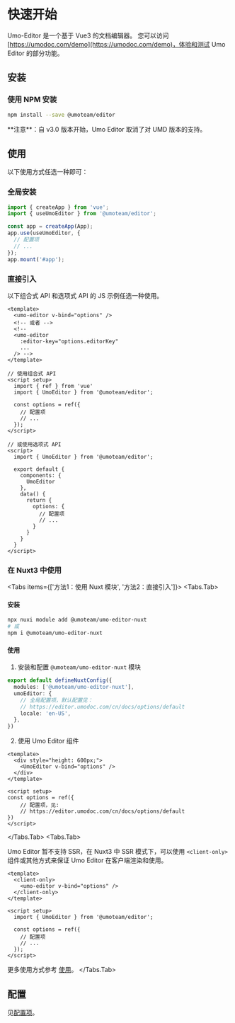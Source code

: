 
# 快速开始

Umo-Editor 是一个基于 Vue3 的文档编辑器。
您可以访问[https://umodoc.com/demo](https://umodoc.com/demo)，体验和测试 Umo Editor 的部分功能。

## 安装

### 使用 NPM 安装

```sh npm2yarn
npm install --save @umoteam/editor
```

<Callout type="warning" emoji="⚠️">
**注意**：自 v3.0 版本开始，Umo Editor 取消了对 UMD 版本的支持。
</Callout>

## 使用

以下使用方式任选一种即可：

### 全局安装
```js filename="main.js"
import { createApp } from 'vue';
import { useUmoEditor } from '@umoteam/editor';

const app = createApp(App);
app.use(useUmoEditor, {
  // 配置项
  // ...
});
app.mount('#app');
```

### 直接引入

以下组合式 API 和选项式 API 的 JS 示例任选一种使用。

```vue filename="component.vue"
<template>
  <umo-editor v-bind="options" />
  <!-- 或者 -->
  <!-- 
  <umo-editor 
    :editor-key="options.editorKey" 
    ... 
  /> -->
</template>

// 使用组合式 API
<script setup>
  import { ref } from 'vue'
  import { UmoEditor } from '@umoteam/editor';

  const options = ref({
    // 配置项
    // ...
  });
</script>

// 或使用选项式 API
<script>
  import { UmoEditor } from '@umoteam/editor';

  export default {
    components: {
      UmoEditor
    },
    data() {
      return {
        options: {
          // 配置项
          // ...
        }
      }
    }
  }
</script>
```

### 在 Nuxt3 中使用

<Tabs items={['方法1：使用 Nuxt 模块', '方法2：直接引入']}>
<Tabs.Tab>

#### 安装

```bash
npx nuxi module add @umoteam/umo-editor-nuxt
# 或
npm i @umoteam/umo-editor-nuxt
```

#### 使用

1. 安装和配置 `@umoteam/umo-editor-nuxt` 模块

```ts filename="nuxt.config.ts"
export default defineNuxtConfig({
  modules: ['@umoteam/umo-editor-nuxt'],
  umoEditor: {
    // 全局配置项，默认配置见：
    // https://editor.umodoc.com/cn/docs/options/default
    locale: 'en-US',
  },
})
```

2. 使用 Umo Editor 组件

```vue
<template>
  <div style="height: 600px;">
    <UmoEditor v-bind="options" />
  </div>
</template>

<script setup>
const options = ref({
    // 配置项，见:
    // https://editor.umodoc.com/cn/docs/options/default
})
</script>
```
</Tabs.Tab>
<Tabs.Tab>

Umo Editor 暂不支持 SSR，在 Nuxt3 中 SSR 模式下，可以使用 `<client-only>` 组件或其他方式来保证 Umo Editor 在客户端渲染和使用。

```vue {2,4} filename="component.vue"
<template>
  <client-only>
    <umo-editor v-bind="options" />
  </client-only>
</template>

<script setup>
  import { UmoEditor } from '@umoteam/editor';

  const options = ref({
    // 配置项
    // ...
  });
</script>
```

更多使用方式参考 [使用](#使用)。
</Tabs.Tab>
</Tabs>

## 配置

见[配置项](./options/default)。
